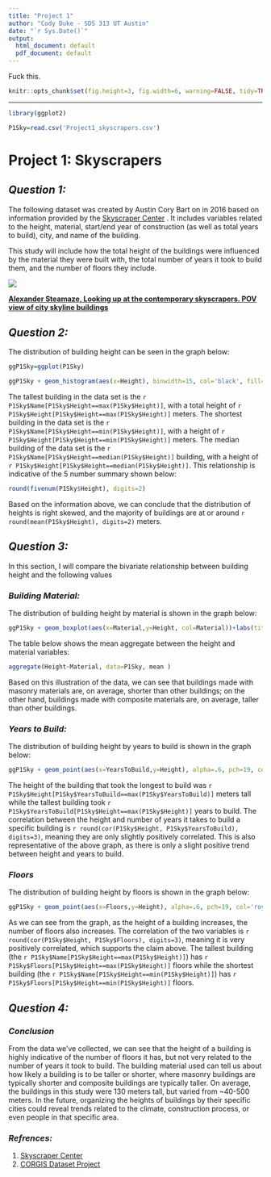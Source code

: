 ---
title: "Project 1"
author: "Cody Duke - SDS 313 UT Austin"
date: "`r Sys.Date()`"
output:
  html_document: default
  pdf_document: default
---
Fuck this.
```{r global_options, echo=FALSE}
knitr::opts_chunk$set(fig.height=3, fig.width=6, warning=FALSE, tidy=TRUE, tidy.opts=list(width.cutoff=60))
```
***
``` {r echo=FALSE}
library(ggplot2)
```

``` {r echo=FALSE}
P1Sky=read.csv('Project1_skyscrapers.csv')
```

# **Project 1: Skyscrapers**

## *Question 1:*

The following dataset was created by Austin Cory Bart on in 2016 based on information provided by the [Skyscraper Center](https://www.ctbuh.org/?redirect=true) . It includes variables related to the height, material, start/end year of construction (as well as total years to build), city, and name of the building. 

This study will include how the total height of the buildings were influenced by the material they were built with, the total number of years it took to build them, and the number of floors they include.

![](https://i.pinimg.com/736x/84/5c/0b/845c0bd72f74a99b443bb25a9bb286f4--eye-photography-aerial-photography.jpg)

__[Alexander Steamaze, Looking up at the contemporary skyscrapers. POV view of city skyline buildings](https://ak.picdn.net/shutterstock/videos/5687210/thumb/1.jpg?ip=x480)__


## *Question 2:*

The distribution of building height can be seen in the graph below:

``` {r echo=FALSE, out.width = '750px', dpi=200}
ggP1Sky=ggplot(P1Sky)

ggP1Sky + geom_histogram(aes(x=Height), binwidth=15, col='black', fill='darkgreen') + labs(title="Distribution of Skyscraper Height", x="Height (meters)", y="Frequency") + theme_classic()
```

The tallest building in the data set is the `r P1Sky$Name[P1Sky$Height==max(P1Sky$Height)]`, with a total height of `r P1Sky$Height[P1Sky$Height==max(P1Sky$Height)]` meters. The shortest building in the data set is the `r P1Sky$Name[P1Sky$Height==min(P1Sky$Height)]`, with a height of `r P1Sky$Height[P1Sky$Height==min(P1Sky$Height)]` meters. The median building of the data set is the `r P1Sky$Name[P1Sky$Height==median(P1Sky$Height)]` building, with a height of `r P1Sky$Height[P1Sky$Height==median(P1Sky$Height)]`. This relationship is indicative of the 5 number summary shown below:

```{r echo=FALSE}
round(fivenum(P1Sky$Height), digits=2)
```
Based on the information above, we can conclude that the distribution of heights is right skewed, and the majority of buildings are at or around `r round(mean(P1Sky$Height), digits=2)` meters.

## *Question 3:*

In this section, I will compare the bivariate relationship between building height and the following values

### *Building Material:*

The distribution of building height by material is shown in the graph below:

``` {r echo=FALSE, out.width = '750px', dpi=200}
ggP1Sky + geom_boxplot(aes(x=Material,y=Height, col=Material))+labs(title="Building Height by Material", x="Building Material", y="Height (Meters)") + scale_color_brewer(type="qual", palette=2)
```

The table below shows the mean aggregate between the height and material variables:

``` {r echo=FALSE, out.width = '750px', dpi=200}
aggregate(Height~Material, data=P1Sky, mean )
```
Based on this illustration of the data, we can see that buildings made with masonry materials are, on average, shorter than other buildings; on the other hand, buildings made with composite materials are, on average, taller than other buildings. 

### *Years to Build:*

The distribution of building height by years to build is shown in the graph below:

``` {r echo=FALSE, out.width = '750px', dpi=200}
ggP1Sky + geom_point(aes(x=YearsToBuild,y=Height), alpha=.6, pch=19, col='orange', )+labs(title="Building Height by Years to Build", x="Years To Build", y="Height (Meters)")
```

The height of the building that took the longest to build was `r P1Sky$Height[P1Sky$YearsToBuild==max(P1Sky$YearsToBuild)]` meters tall while the tallest building took `r P1Sky$YearsToBuild[P1Sky$Height==max(P1Sky$Height)]` years to build. The correlation between the height and number of years it takes to build a specific building is `r round(cor(P1Sky$Height, P1Sky$YearsToBuild), digits=3)`, meaning they are only slightly positively correlated. This is also representative of the above graph, as there is only a slight positive trend between height and years to build. 

### *Floors*

The distribution of building height by floors is shown in the graph below:

``` {r echo=FALSE, out.width = '750px', dpi=200}
ggP1Sky + geom_point(aes(x=Floors,y=Height), alpha=.6, pch=19, col='royalblue3', )+labs(title="Distribution of Building Height by Floors", x="Floors", y="Height (Meters)")
```

As we can see from the graph, as the height of a building increases, the number of floors also increases. The correlation of the two variables is `r round(cor(P1Sky$Height, P1Sky$Floors), digits=3)`, meaning it is very positively correlated, which supports the claim above. The tallest building (the `r P1Sky$Name[P1Sky$Height==max(P1Sky$Height)]`) has `r P1Sky$Floors[P1Sky$Height==max(P1Sky$Height)]` floors while the shortest building (the `r P1Sky$Name[P1Sky$Height==min(P1Sky$Height)]`) has `r P1Sky$Floors[P1Sky$Height==min(P1Sky$Height)]` floors. 

## *Question 4:*

### *Conclusion*

From the data we've collected, we can see that the height of a building is highly indicative of the number of floors it has, but not very related to the number of years it took to build. The building material used can tell us about how likely a building is to be taller or shorter, where masonry buildings are typically shorter and composite buildings are typically taller. On average, the buildings in this study were 130 meters tall, but varied from ~40-500 meters. In the future, organizing the heights of buildings by their specific cities could reveal trends related to the climate, construction process, or even people in that specific area. 

### *Refrences:*

1. [Skyscraper Center](https://www.ctbuh.org/?redirect=true)
2. [CORGIS Dataset Project](https://corgis-edu.github.io/corgis/csv/skyscrapers/)
